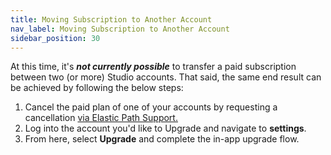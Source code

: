 ```yaml
---
title: Moving Subscription to Another Account
nav_label: Moving Subscription to Another Account
sidebar_position: 30
---
```


At this time, it's ***not currently possible*** to transfer a paid subscription between two (or more) Studio accounts.
That said, the same end result can be achieved by following the below steps:

1. Cancel the paid plan of one of your accounts by requesting a
   cancellation [via Elastic Path Support.](https://support.elasticpath.com/hc/en-us/)
2. Log into the account you'd like to Upgrade and navigate to **settings**.
3. From here, select **Upgrade** and complete the in-app upgrade flow.
